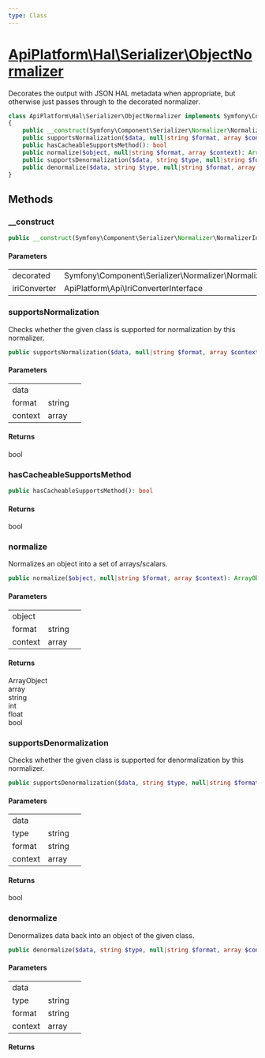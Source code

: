 ```yaml
---
type: Class
---
```


# [ApiPlatform\Hal\Serializer\ObjectNormalizer](/docs/reference/Hal/Serializer/ObjectNormalizer)

Decorates the output with JSON HAL metadata when appropriate, but otherwise
just passes through to the decorated normalizer.

```php
class ApiPlatform\Hal\Serializer\ObjectNormalizer implements Symfony\Component\Serializer\Normalizer\NormalizerInterface, Symfony\Component\Serializer\Normalizer\DenormalizerInterface, Symfony\Component\Serializer\Normalizer\CacheableSupportsMethodInterface
{
    public __construct(Symfony\Component\Serializer\Normalizer\NormalizerInterface $decorated, ApiPlatform\Api\IriConverterInterface $iriConverter)
    public supportsNormalization($data, null|string $format, array $context): bool
    public hasCacheableSupportsMethod(): bool
    public normalize($object, null|string $format, array $context): ArrayObject|array|string|int|float|bool
    public supportsDenormalization($data, string $type, null|string $format, array $context): bool
    public denormalize($data, string $type, null|string $format, array $context)
}
```
## Methods

### __construct



```php
public __construct(Symfony\Component\Serializer\Normalizer\NormalizerInterface $decorated, ApiPlatform\Api\IriConverterInterface $iriConverter)
```

#### Parameters

<table><tbody>
<tr><td>decorated</td><td>Symfony\Component\Serializer\Normalizer\NormalizerInterface</td><td></td></tr><tr><td>iriConverter</td><td>ApiPlatform\Api\IriConverterInterface</td><td></td></tr>
</tbody>
</table>

### supportsNormalization

Checks whether the given class is supported for normalization by this normalizer.

```php
public supportsNormalization($data, null|string $format, array $context): bool
```

#### Parameters

<table><tbody>
<tr><td>data</td><td></td><td></td></tr><tr><td>format</td><td>string</td><td></td></tr><tr><td>context</td><td>array</td><td></td></tr>
</tbody>
</table>

#### Returns

bool

### hasCacheableSupportsMethod



```php
public hasCacheableSupportsMethod(): bool
```

#### Returns

bool

### normalize

Normalizes an object into a set of arrays/scalars.

```php
public normalize($object, null|string $format, array $context): ArrayObject|array|string|int|float|bool
```

#### Parameters

<table><tbody>
<tr><td>object</td><td></td><td></td></tr><tr><td>format</td><td>string</td><td></td></tr><tr><td>context</td><td>array</td><td></td></tr>
</tbody>
</table>

#### Returns

ArrayObject<br />array<br />string<br />int<br />float<br />bool

### supportsDenormalization

Checks whether the given class is supported for denormalization by this normalizer.

```php
public supportsDenormalization($data, string $type, null|string $format, array $context): bool
```

#### Parameters

<table><tbody>
<tr><td>data</td><td></td><td></td></tr><tr><td>type</td><td>string</td><td></td></tr><tr><td>format</td><td>string</td><td></td></tr><tr><td>context</td><td>array</td><td></td></tr>
</tbody>
</table>

#### Returns

bool

### denormalize

Denormalizes data back into an object of the given class.

```php
public denormalize($data, string $type, null|string $format, array $context)
```

#### Parameters

<table><tbody>
<tr><td>data</td><td></td><td></td></tr><tr><td>type</td><td>string</td><td></td></tr><tr><td>format</td><td>string</td><td></td></tr><tr><td>context</td><td>array</td><td></td></tr>
</tbody>
</table>

#### Returns


